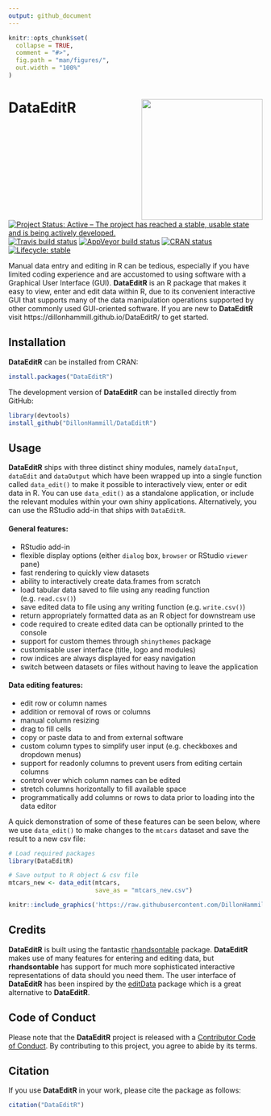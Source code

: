 ```yaml
---
output: github_document
---
```


<!-- README.md is generated from README.Rmd. Please edit that file -->

```r
knitr::opts_chunk$set(
  collapse = TRUE,
  comment = "#>",
  fig.path = "man/figures/",
  out.width = "100%"
)
```

# DataEditR <img src="man/figures/logo.png" align="right" alt="" width="240"/>

<!-- badges: start -->
[![Project Status: Active – The project has reached a stable, usable state and is being actively developed.](https://www.repostatus.org/badges/latest/active.svg)](https://www.repostatus.org/#active)
[![Travis build status](https://travis-ci.com/DillonHammill/DataEditR.svg?branch=master)](https://travis-ci.com/DillonHammill/DataEditR)
[![AppVeyor build status](https://ci.appveyor.com/api/projects/status/github/DillonHammill/DataEditR?branch=master&svg=true)](https://ci.appveyor.com/project/DillonHammill/DataEditR)
[![CRAN status](https://www.r-pkg.org/badges/version/DataEditR)](https://CRAN.R-project.org/package=DataEditR)
[![Lifecycle: stable](https://img.shields.io/badge/lifecycle-stable-brightgreen.svg)](https://www.tidyverse.org/lifecycle/#stable)
<!-- badges: end -->



Manual data entry and editing in R can be tedious, especially if you have limited coding experience and are accustomed to using software with a Graphical User Interface (GUI). **DataEditR** is an R package that makes it easy to view, enter and edit data within R, due to its convenient interactive GUI that supports many of the data manipulation operations supported by other commonly used GUI-oriented software. If you are new to **DataEditR** visit https://dillonhammill.github.io/DataEditR/ to get started. 

## Installation

**DataEditR** can be installed from CRAN:
```r
install.packages("DataEditR")
```

The development version of **DataEditR** can be installed directly from GitHub:
```r
library(devtools)
install_github("DillonHammill/DataEditR")
```

## Usage

**DataEditR** ships with three distinct shiny modules, namely `dataInput`, `dataEdit` and `dataOutput` which have been wrapped up into a single function called `data_edit()` to make it possible to interactively view, enter or edit data in R. You can use `data_edit()` as a standalone application, or include the relevant modules within your own shiny applications. Alternatively,
you can use the RStudio add-in that ships with `DataEditR`. 

#### General features:

- RStudio add-in
- flexible display options (either `dialog` box, `browser` or RStudio `viewer` pane)
- fast rendering to quickly view datasets
- ability to interactively create data.frames from scratch 
- load tabular data saved to file using any reading function (e.g. `read.csv()`)
- save edited data to file using any writing function (e.g. `write.csv()`)
- return appropriately formatted data as an R object for downstream use
- code required to create edited data can be optionally printed to the console
- support for custom themes through `shinythemes` package
- customisable user interface (title, logo and modules)
- row indices are always displayed for easy navigation
- switch between datasets or files without having to leave the application

#### Data editing features:

- edit row or column names
- addition or removal of rows or columns
- manual column resizing
- drag to fill cells
- copy or paste data to and from external software
- custom column types to simplify user input (e.g. checkboxes and dropdown menus)
- support for readonly columns to prevent users from editing certain columns
- control over which column names can be edited
- stretch columns horizontally to fill available space
- programmatically add columns or rows to data prior to loading into the data editor

A quick demonstration of some of these features can be seen below, where we use `data_edit()` to make changes to the `mtcars` dataset and save the result to a new csv file:

```r
# Load required packages
library(DataEditR)

# Save output to R object & csv file
mtcars_new <- data_edit(mtcars,
                        save_as = "mtcars_new.csv")
```

```r
knitr::include_graphics('https://raw.githubusercontent.com/DillonHammill/DataEditR/master/man/figures/DataEditR/DataEditR-README.gif')
```

## Credits

**DataEditR** is built using the fantastic [rhandsontable](https://github.com/jrowen/rhandsontable) package. **DataEditR** makes use of many features for entering and editing data, but **rhandsontable** has support for much more sophisticated interactive representations of data should you need them. The user interface of **DataEditR** has been inspired by the [editData](https://github.com/cardiomoon/editData) package which is a great alternative to **DataEditR**.

## Code of Conduct
  
Please note that the **DataEditR** project is released with a [Contributor Code of Conduct](https://contributor-covenant.org/version/2/0/CODE_OF_CONDUCT.html). By contributing to this project, you agree to abide by its terms.

## Citation

If you use **DataEditR** in your work, please cite the package as follows:
```r
citation("DataEditR")
```
